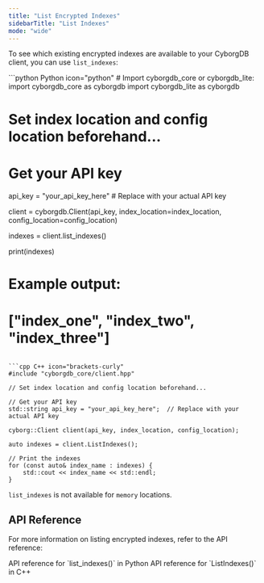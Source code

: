 ```yaml
---
title: "List Encrypted Indexes"
sidebarTitle: "List Indexes"
mode: "wide"
---
```


To see which existing encrypted indexes are available to your CyborgDB client, you can use `list_indexes`:

<CodeGroup>
```python Python icon="python"
# Import cyborgdb_core or cyborgdb_lite:
import cyborgdb_core as cyborgdb
import cyborgdb_lite as cyborgdb

# Set index location and config location beforehand...

# Get your API key
api_key = "your_api_key_here"  # Replace with your actual API key

client = cyborgdb.Client(api_key, index_location=index_location, config_location=config_location)

indexes = client.list_indexes()

print(indexes)
# Example output:
# ["index_one", "index_two", "index_three"]
```

```cpp C++ icon="brackets-curly"
#include "cyborgdb_core/client.hpp"

// Set index location and config location beforehand...

// Get your API key
std::string api_key = "your_api_key_here";  // Replace with your actual API key

cyborg::Client client(api_key, index_location, config_location);

auto indexes = client.ListIndexes();

// Print the indexes
for (const auto& index_name : indexes) {
    std::cout << index_name << std::endl;
}
```
</CodeGroup>

<Note>`list_indexes` is not available for `memory` locations.</Note>

## API Reference

For more information on listing encrypted indexes, refer to the API reference:

<CardGroup cols={2}>
    <Card title="Python API Reference" href="../../python/client/list-indexes" icon="python">
        API reference for `list_indexes()` in Python
    </Card>
    <Card title="C++ API Reference" href="../../cpp/client/list-indexes" icon="brackets-curly">
        API reference for `ListIndexes()` in C++
    </Card>
</CardGroup>